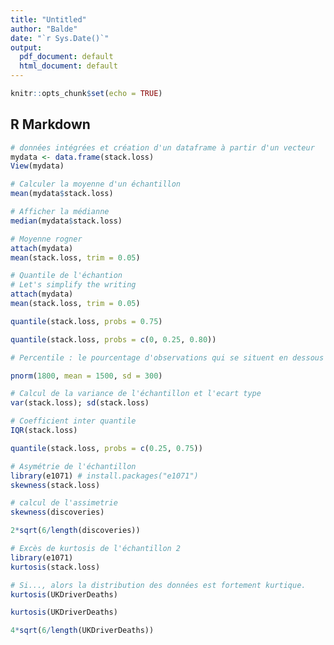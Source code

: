 ```yaml
---
title: "Untitled"
author: "Balde"
date: "`r Sys.Date()`"
output:
  pdf_document: default
  html_document: default
---
```


```r
knitr::opts_chunk$set(echo = TRUE)
```

## R Markdown

```r
# données intégrées et création d'un dataframe à partir d'un vecteur
mydata <- data.frame(stack.loss)
View(mydata)
```

```r
# Calculer la moyenne d'un échantillon
mean(mydata$stack.loss)
```
```r
# Afficher la médianne
median(mydata$stack.loss)
```
```r
# Moyenne rogner
attach(mydata)
mean(stack.loss, trim = 0.05)

```
```r
# Quantile de l'échantion
# Let's simplify the writing
attach(mydata)
mean(stack.loss, trim = 0.05)
```

```r
quantile(stack.loss, probs = 0.75)
```
```r
quantile(stack.loss, probs = c(0, 0.25, 0.80))
```
```r
# Percentile : le pourcentage d'observations qui se situent en dessous d'un point de données spécifique

pnorm(1800, mean = 1500, sd = 300)
```
```r
# Calcul de la variance de l'échantillon et l'ecart type 
var(stack.loss); sd(stack.loss)
```
```r
# Coefficient inter quantile
IQR(stack.loss)
```
```r
quantile(stack.loss, probs = c(0.25, 0.75))
```
```r
# Asymétrie de l'échantillon
library(e1071) # install.packages("e1071")
skewness(stack.loss)
```
```r
# calcul de l'assimetrie
skewness(discoveries)
```
```r
2*sqrt(6/length(discoveries))
```
```r
# Excès de kurtosis de l'échantillon 2
library(e1071)
kurtosis(stack.loss)
```
```r
# Si..., alors la distribution des données est fortement kurtique.
kurtosis(UKDriverDeaths)
```
```r
kurtosis(UKDriverDeaths)
```

```r
4*sqrt(6/length(UKDriverDeaths))
```

